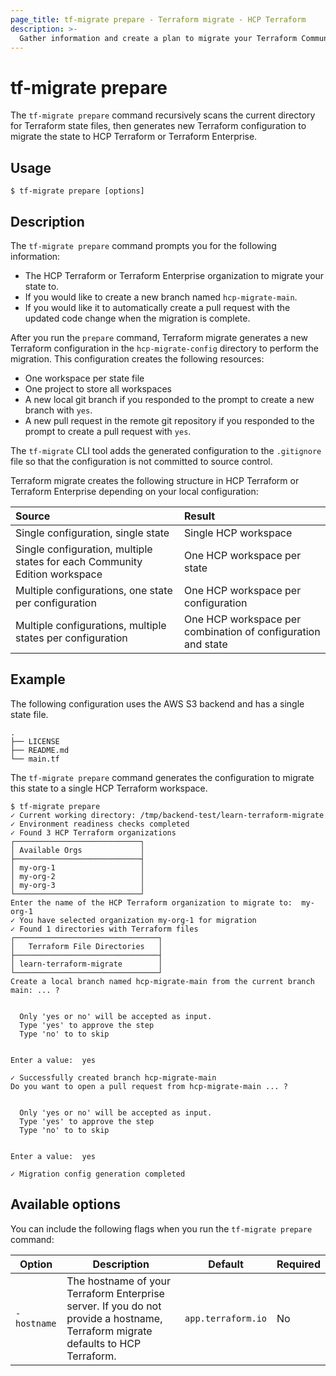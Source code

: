 ```yaml
---
page_title: tf-migrate prepare - Terraform migrate - HCP Terraform
description: >-
  Gather information and create a plan to migrate your Terraform Community Edition state.
---
```


# tf-migrate prepare

The `tf-migrate prepare` command recursively scans the current directory for Terraform state files, then generates new Terraform configuration to migrate the state to HCP Terraform or Terraform Enterprise. 

## Usage

```
$ tf-migrate prepare [options]
```

## Description

The `tf-migrate prepare` command prompts you for the following information:

- The HCP Terraform or Terraform Enterprise organization to migrate your state to.
- If you would like to create a new branch named `hcp-migrate-main`.  
- If you would like it to automatically create a pull request with the updated code change when the migration is complete.

After you run the `prepare` command, Terraform migrate generates a new Terraform configuration in the `hcp-migrate-config` directory to perform the migration. This configuration creates the following resources:

- One workspace per state file  
- One project to store all workspaces  
- A new local git branch if you responded to the prompt to create a new branch with `yes`.  
- A new pull request in the remote git repository if you responded to the prompt to create a pull request with `yes`.

The `tf-migrate` CLI tool adds the generated configuration to the `.gitignore` file so that the configuration is not committed to source control.

Terraform migrate creates the following structure in HCP Terraform or Terraform Enterprise depending on your local configuration:

| Source | Result |
| :---- | :---- |
| Single configuration, single state | Single HCP workspace |
| Single configuration, multiple states for each Community Edition workspace | One HCP workspace per state |
| Multiple configurations, one state per configuration | One HCP workspace per configuration |
| Multiple configurations, multiple states per configuration | One HCP workspace per combination of configuration and state |

## Example

The following configuration uses the AWS S3 backend and has a single state file.

<CodeBlockConfig hideClipboard>

```
.
├── LICENSE
├── README.md
└── main.tf
```

</CodeBlockConfig>

The `tf-migrate prepare` command generates the configuration to migrate this state to a single HCP Terraform workspace.

<CodeBlockConfig hideClipboard>

```
$ tf-migrate prepare
✓ Current working directory: /tmp/backend-test/learn-terraform-migrate
✓ Environment readiness checks completed
✓ Found 3 HCP Terraform organizations
┌────────────────────────────┐
│ Available Orgs             │
├────────────────────────────┤
│ my-org-1                   │
│ my-org-2                   │
│ my-org-3                   │
└────────────────────────────┘
Enter the name of the HCP Terraform organization to migrate to:  my-org-1
✓ You have selected organization my-org-1 for migration
✓ Found 1 directories with Terraform files
┌────────────────────────────────┐
│   Terraform File Directories   │
├────────────────────────────────┤
│ learn-terraform-migrate        │
└────────────────────────────────┘
Create a local branch named hcp-migrate-main from the current branch main: ... ?


  Only 'yes or no' will be accepted as input.
  Type 'yes' to approve the step
  Type 'no' to to skip


Enter a value:  yes

✓ Successfully created branch hcp-migrate-main
Do you want to open a pull request from hcp-migrate-main ... ?


  Only 'yes or no' will be accepted as input.
  Type 'yes' to approve the step
  Type 'no' to to skip


Enter a value:  yes

✓ Migration config generation completed
```

</CodeBlockConfig>

## Available options

You can include the following flags when you run the `tf-migrate prepare` command:

| Option | Description | Default | Required |
| ------ | ----------- | ------- | -------- |
| `-hostname` | The hostname of your Terraform Enterprise server. If you do not provide a hostname, Terraform migrate defaults to HCP Terraform. | `app.terraform.io` | No |
